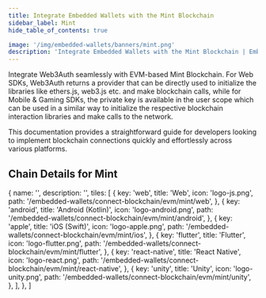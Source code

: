 ```yaml
---
title: Integrate Embedded Wallets with the Mint Blockchain
sidebar_label: Mint
hide_table_of_contents: true

image: '/img/embedded-wallets/banners/mint.png'
description: 'Integrate Embedded Wallets with the Mint Blockchain | Embedded Wallets'
---
```



<SEO
  title="Integrate Embedded Wallets with the Mint Blockchain"
  description="Integrate Embedded Wallets with the Mint Blockchain | Embedded Wallets"
  image="https://docs.metamask.io/img/embedded-wallets/banners/mint.png"
  slug="/embedded-wallets/connect-blockchain/evm/mint"
/>

Integrate Web3Auth seamlessly with EVM-based Mint Blockchain. For Web SDKs, Web3Auth returns a provider that can be directly used to initialize the libraries like ethers.js, web3.js etc. and make blockchain calls, while for Mobile & Gaming SDKs, the private key is available in the user scope which can be used in a similar way to initialize the respective blockchain interaction libraries and make calls to the network.

This documentation provides a straightforward guide for developers looking to implement blockchain connections quickly and effortlessly across various platforms.

## Chain Details for Mint

<ChainDetailsMint />

  {
    name: '',
    description: '',
    tiles: [
      {
        key: 'web',
        title: 'Web',
        icon: 'logo-js.png',
        path: '/embedded-wallets/connect-blockchain/evm/mint/web',
      },
      {
        key: 'android',
        title: 'Android (Kotlin)',
        icon: 'logo-android.png',
        path: '/embedded-wallets/connect-blockchain/evm/mint/android',
      },
      {
        key: 'apple',
        title: 'iOS (Swift)',
        icon: 'logo-apple.png',
        path: '/embedded-wallets/connect-blockchain/evm/mint/ios',
      },
      {
        key: 'flutter',
        title: 'Flutter',
        icon: 'logo-flutter.png',
        path: '/embedded-wallets/connect-blockchain/evm/mint/flutter',
      },
      {
        key: 'react-native',
        title: 'React Native',
        icon: 'logo-react.png',
        path: '/embedded-wallets/connect-blockchain/evm/mint/react-native',
      },
      {
        key: 'unity',
        title: 'Unity',
        icon: 'logo-unity.png',
        path: '/embedded-wallets/connect-blockchain/evm/mint/unity',
      },
    ],
  },
]

<Tiles tileGroups={Mint} />
